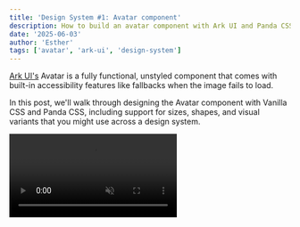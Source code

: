 ```yaml
---
title: 'Design System #1: Avatar component'
description: How to build an avatar component with Ark UI and Panda CSS
date: '2025-06-03'
author: 'Esther'
tags: ['avatar', 'ark-ui', 'design-system']
---
```


[Ark UI's](https://ark-ui.com/docs/components/avatar) Avatar is a fully functional, unstyled component that comes with
built-in accessibility features like fallbacks when the image fails to load.

In this post, we'll walk through designing the Avatar component with Vanilla CSS and Panda CSS, including support for
sizes, shapes, and visual variants that you might use across a design system.

<video src="/blog/avatar/avatar-intro.mp4" autoPlay loop muted playsinline />

## Anatomy

To set up the avatar correctly, you'll need to understand its anatomy and how we name its parts. Each part includes a
`data-part` attribute to help identify them in the DOM.

<Anatomy id="avatar" />

- **root** - The outer wrapper of the avatar
- **image** - The user's profile image
- **fallback** - If the image is missing, broken, or slow to load, the fallback is shown instead

Below is the simple usage of the Avatar component:

```jsx
import { Avatar } from '@ark-ui/react/avatar'

export const Basic = () => (
  <Avatar.Root>
    <Avatar.Fallback>PA</Avatar.Fallback>
    <Avatar.Image src="https://i.pravatar.cc/300" alt="avatar" />
  </Avatar.Root>
)
```

When rendered in the DOM, it looks like

```html
<div data-scope="avatar" data-part="root">
  <img data-scope="avatar" data-part="image" />
  <span data-scope="avatar" data-part="fallback">EA</span>
</div>
```

Each part of avatar component comes with **data attributes** like:

- `data-scope="avatar"`
- `data-part="root" | "image" | "fallback"`

This makes styling predictable for reusable design systems because you don't need to invent class names like
`.my-avatar-img` or worry about conflicts.

## Styling

Most components come in different sizes, shapes, and variants, and if you're not intentional with how you style, your
styles can quickly get out of hand.

That's why it helps to start **_thinking in recipes_**.

A recipe is a structured way to define styles for a component including all its parts and variants in one place. With a
recipe, you can:

- Set up **base styles** that apply to every instance of the component.
- Add **size variants** (e.g., `sm`, `md`, `lg`) that adjust dimensions and font size.
- Include **visual variants** (e.g., `subtle`, `solid`, `outline`) for different use cases.
- Control **shape variants** (e.g., `rounded`, `square`, `circle`) to match your design system.

Essentially, recipes help you group related styles together and reuse them in a consistent way.

This keeps your components clean, your code easier to manage, and your design system more maintainable over time.

Here's a breakdown of the available configuration options for the Avatar.

### Size Options

This affects both the width/height and font size (for fallback initials). Available values are:

- `xs` – extra small
- `sm` – small
- `md` – medium
- `lg` – large
- `xl` – extra large

<img src="/blog/avatar/size-options.png" alt="size-options" />

### Variant Options

The variant property controls the background and text color styles for the avatar.

Available values are:

- `subtle` – light background with accent text
- `solid` – bold background with white text
- `outline` – transparent background with a border

<img src="/blog/avatar/variant-options.png" alt="variant-options" />

### Shape Options

The shape option determines the avatar's border-radius. Available values are:

- `rounded` – slightly rounded corners
- `square` – hard edges
- `full` – fully circular

<img src="/blog/avatar/shape-options.png" alt="shape-options" />

## Vanilla CSS

Let's start by styling the Avatar using Vanilla CSS. To implement this, leverage CSS variables as much as possible to
avoid repetition.

> You can find the full source code for this project on
> [GitHub](https://github.com/estheragbaje/ark-react-vanilla-css/tree/avatar).

### Base Styles

These are the default, foundational styles applied to a component before any customization. Use `data-scope="avatar"`
and `data-part` attributes to target the different parts.

Add the following to your `avatar.css` stylesheet:

```css
/* Avatar root */
[data-scope='avatar'][data-part='root'] {
  display: inline-flex;
  align-items: center;
  justify-content: center;
  position: relative;
  font-weight: 500;
  vertical-align: top;
  user-select: none;
  flex-shrink: 0;

  width: var(--avatar-size, 40px);
  height: var(--avatar-size, 40px);
  font-size: var(--avatar-font-size, 1rem);
  border-radius: var(--avatar-radius, 9999px);
}

/* Avatar image */
[data-scope='avatar'][data-part='image'] {
  width: 100%;
  height: 100%;
  object-fit: cover;
  border-radius: var(--avatar-radius, 9999px);
}

/* Fallback */
[data-scope='avatar'][data-part='fallback'] {
  font-size: var(--avatar-font-size, 1rem);
  font-weight: 500;
  line-height: 1;
  text-transform: uppercase;
  border-radius: var(--avatar-radius, 9999px);
}
```

### Size Variant

Define classes for the small and large sizes using CSS variables.

```css

.avatar--xs {
  --avatar-size: 2rem;
  --avatar-font-size: 0.75rem;
}

.avatar--sm {
  --avatar-size: 2.25rem;
  --avatar-font-size: 0.875rem;
}

.avatar--md {
  --avatar-size: 2.5rem;
  --avatar-font-size: 1rem;
}

.avatar--lg {
  --avatar-size: 2.75rem;
  --avatar-font-size: 1rem;
}

.avatar--xl {
  --avatar-size: 3rem;
  --avatar-font-size: 1.125rem;

```

## Shape Variants

Change the look of the Avatar with shape variants

```css
.avatar--rounded {
  --avatar-radius: 12px;
}

.avatar--square {
  --avatar-radius: 0px;
}

.avatar--full {
  --avatar-radius: 9999px;
}
```

## Visual Variants

Lastly, define the look and feel of a component.

```css
.avatar--subtle {
  background-color: #e0e7ff;
  color: #4f46e5;
}

.avatar--solid {
  background-color: #4f46e5;
  color: #ffffff;
}

.avatar--outline {
  background-color: transparent;
  color: #4f46e5;
  border: 1px solid #e0e7ff;
}
```

## Using the Recipe

Now that we've defined our base styles, added a few sizes, shapes, and visual style variants, let's put them all
together to see how it works in practice.

Here's how you can apply styles to your avatar component using classes like `avatar--sm`, `avatar--rounded`, or
`avatar--solid`.

```tsx
<Avatar.Root className='avatar--sm'>
  <Avatar.Fallback>AB</Avatar.Fallback>
  <Avatar.Image src='https://i.pravatar.cc/300' alt='avatar' />
</Avatar.Root>

<Avatar.Root className='avatar--rounded'>
  <Avatar.Fallback>AB</Avatar.Fallback>
  <Avatar.Image src='https://i.pravatar.cc/300' alt='avatar' />
</Avatar.Root>

<Avatar.Root className='avatar--solid'>
  <Avatar.Fallback>AB</Avatar.Fallback>
  <Avatar.Image src='https://i.pravatar.cc/300' alt='avatar' />
</Avatar.Root>
```

## Combining size, variant and shape Classes

In addition to applying individual size classes, you can enhance the avatar's visual appearance by combining multiple
class-based variants.

This helps you get more flexibility and consistency across your UI components.

Here's a full example of how you'll use the defined styles on the Avatar.

```tsx
<Avatar.Root className="avatar--lg avatar--solid avatar--full">
  <Avatar.Fallback>AB</Avatar.Fallback>
  <Avatar.Image src="https://i.pravatar.cc/300" alt="avatar" />
</Avatar.Root>
```

This example renders a large, solid and fully rounded avatar.

## Panda CSS

Recipes are a built-in concept in Panda CSS and they integrate nicely with Ark UI components. To organize styles cleanly
across all parts of a component, we use a **slot recipe**. Slot recipes come in handy when you need to apply style
variations to multiple parts of a component.

We'll also be using the built in [design tokens](https://panda-css.com/docs/theming/tokens) in Panda CSS.

> You can find the full source code for this project on
> [GitHub](https://github.com/estheragbaje/ark-react-panda-css/tree/avatar).

### Base Styles

To define the base styles, define a slot recipe, using the `sva` function, which maps to `data-scope="avatar"` and
`data-part` attributes.

A slot recipe has 5 main properties: `slots`, `className`, `base`, `variants` and `defaultVariants`.

Create an `avatar.ts` file and add the following to it

```tsx
// recipes/avatar.ts

import { sva } from '../../styled-system/css'
import { avatarAnatomy } from '@ark-ui/react/avatar'

export const avatarSlotRecipe = sva({
  slots: avatarAnatomy.keys(),
  className: 'avatar',
  base: {
    root: {
      display: 'inline-flex',
      alignItems: 'center',
      justifyContent: 'center',
      position: 'relative',
      fontWeight: 'medium',
      userSelect: 'none',
      flexShrink: '0',
      verticalAlign: 'top',
      w: '10',
      h: '10',
      fontSize: 'md',
      borderRadius: 'full',
    },
    image: {
      w: 'full',
      h: 'full',
      objectFit: 'cover',
      borderRadius: 'inherit',
    },
    fallback: {
      lineHeight: '1',
      fontWeight: 'medium',
      textTransform: 'uppercase',
      fontSize: 'md',
      borderRadius: 'inherit',
    },
  },
})
```

> `avatarAnatomy.keys()` is equivalent to listing out each part like so `[root, fallback, image]`

### Size Variant

Define the recipe for the size within the `size` key.

```tsx
import { sva } from '../../styled-system/css';
import { avatarAnatomy } from '@ark-ui/react/avatar'

export const avatarSlotRecipe = sva({
  slots: avatarAnatomy.keys(),
  className: 'avatar',
  base: {
     ... // base styles here
  },
   variants: {
    size: {
      xs: {
        root: { w: '8', h: '8', fontSize: 'xs' },
      },
      sm: {
        root: { w: '9', h: '9', fontSize: 'sm' },
      },
      md: {
        root: { w: '10', h: '10', fontSize: 'md' },
      },
      lg: {
        root: { w: '14', h: '14', fontSize: 'lg' },
      },
      xl: {
        root: { w: '16', h: '16', fontSize: 'xl' },
      },
    },
  },
});
```

### Shape Variants

Define the recipe for the shape within the `shape` key.

```tsx
import { sva } from '../../styled-system/css';
import { avatarAnatomy } from '@ark-ui/react/avatar'

export const avatarSlotRecipe = sva({
  slots: avatarAnatomy.keys(),
  className: 'avatar',
  base: {
      ... // base styles here
  },
  variants: {
    shape: {
      rounded: {
        root: { borderRadius: 'lg' },
      },
      square: {
        root: { borderRadius: '0' },
      },
      full: {
        root: { borderRadius: 'full' },
      },
    },

    },
  },
});
```

### Visual Variants

Define the recipe for the visual variants within the `variant` key.

```tsx
import { sva } from '../../styled-system/css';
import { avatarAnatomy } from '@ark-ui/react/avatar'

export const avatarSlotRecipe = sva({
  slots: avatarAnatomy.keys(),
  className: 'avatar',
  base: {
      ... // base styles here
  },
  variants: {
   variant: {
      subtle: {
        root: { bg: 'indigo.100', color: 'indigo.600' },
      },
      solid: {
        root: {
          bg: 'indigo.600',
          color: 'white',
        },
      },
      outline: {
        root: {
          bg: 'transparent',
          color: 'indigo.600',
          border: '1px solid #e0e7ff',
        },
      },
    },
  },
});
```

It's a good practice to define `defaultVariants` when setting up your recipe. This allows you to specify which variant
values should be applied automatically if no specific variant is provided.

In this case you can set the default variants as `sm`, `full` and `subtle`.

```tsx
import { sva } from '../../styled-system/css';
import { avatarAnatomy } from '@ark-ui/react/avatar'

export const avatarSlotRecipe = sva({
  slots: avatarAnatomy.keys(),
  className: 'avatar',
  base: {
      ... // base styles here
  },
  variants:
		  ... // variants styles here
  },
   defaultVariants: {
    size: 'sm',
    shape: 'full',
    variant: 'subtle',
  },
});
```

## Using the Recipe In Your Component

To use this recipe in your component, import it:

```
 //avatar.tsx

import { avatarSlotRecipe } from './recipes/avatar';

```

Next, generate the styles for each part of the component:

```tsx
const classes = avatarSlotRecipe()
```

This returns an object with styles for each slot: `root`, `image`, and `fallback`.

You then apply the styles to each component part like this:

```tsx
<Avatar.Root className={classes.root}>
  <Avatar.Fallback className={classes.fallback}>PA</Avatar.Fallback>
  <Avatar.Image className={classes.image} src="https://i.pravatar.cc/300" alt="avatar" />
</Avatar.Root>
```

## Combining size, variant and shape

In addition to applying individual size classes, you can enhance the avatar's visual appearance by combining multiple
class-based variants. This helps you get more flexibility and consistency across your UI components.

```tsx
import { avatarSlotRecipe } from './recipes/avatar'

const classes = avatarSlotRecipe({ size: 'lg', variant: 'solid', shape: 'rounded' })

<Avatar.Root className={classes.root}>
  <Avatar.Fallback className={classes.fallback}>PA</Avatar.Fallback>
  <Avatar.Image className={classes.image} src="https://i.pravatar.cc/300" alt="avatar" />
</Avatar.Root>
```

This example renders a large, solid-colored, fully rounded avatar.

## Conclusion

Ark UI gives you the building blocks, but how you style those blocks is entirely up to you. Whether you're using Vanilla
CSS or a more scalable system like Panda CSS, the important thing is setting up your variants, sizes, and styles in a
way that's easy to reuse and maintain as your design system grows.
